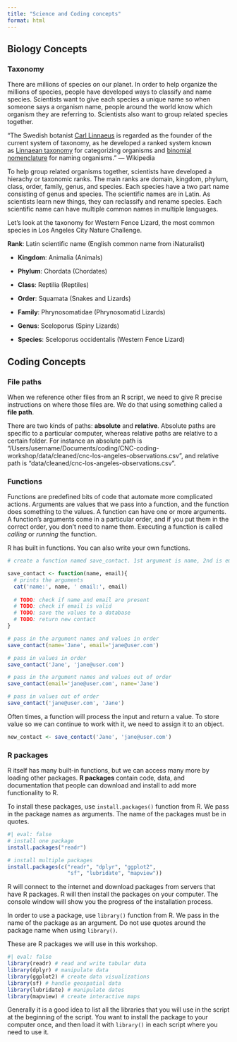 ```yaml
---
title: "Science and Coding concepts"
format: html
---
```


## Biology Concepts

### Taxonomy

There are millions of species on our planet. In order to help organize the millions of species, people have developed ways to classify and name species. Scientists want to give each species a unique name so when someone says a organism name, people around the world know which organism they are referring to. Scientists also want to group related species together.

"The Swedish botanist [Carl Linnaeus](https://en.wikipedia.org/wiki/Carl_Linnaeus "Carl Linnaeus") is regarded as the founder of the current system of taxonomy, as he developed a ranked system known as [Linnaean taxonomy](https://en.wikipedia.org/wiki/Linnaean_taxonomy "Linnaean taxonomy") for categorizing organisms and [binomial nomenclature](https://en.wikipedia.org/wiki/Binomial_nomenclature "Binomial nomenclature") for naming organisms." — Wikipedia

To help group related organisms together, scientists have developed a hierachy or taxonomic ranks. The main ranks are domain, kingdom, phylum, class, order, family, genus, and species. Each species have a two part name consisting of genus and species. The scientific names are in Latin. As scientists learn new things, they can reclassify and rename species. Each scientific name can have multiple common names in multiple languages.

Let's look at the taxonomy for Western Fence Lizard, the most common species in Los Angeles City Nature Challenge.

**Rank**: Latin scientific name (English common name from iNaturalist)

-   **Kingdom**: Animalia (Animals)

-   **Phylum**: Chordata (Chordates)

-   **Class**: Reptilia (Reptiles)

-   **Order**: Squamata (Snakes and Lizards)

-   **Family**: Phrynosomatidae (Phrynosomatid Lizards)

-   **Genus**: Sceloporus (Spiny Lizards)

-   **Species**: Sceloporus occidentalis (Western Fence Lizard)

## Coding Concepts

### File paths

When we reference other files from an R script, we need to give R precise instructions on where those files are. We do that using something called a **file path**.

There are two kinds of paths: **absolute** and **relative**. Absolute paths are specific to a particular computer, whereas relative paths are relative to a certain folder. For instance an absolute path is "/Users/username/Documents/coding/CNC-coding-workshop/data/cleaned/cnc-los-angeles-observations.csv", and relative path is "data/cleaned/cnc-los-angeles-observations.csv".

### Functions

Functions are predefined bits of code that automate more complicated actions. Arguments are values that we pass into a function, and the function does something to the values. A function can have one or more arguments. A function’s arguments come in a particular order, and if you put them in the correct order, you don’t need to name them. Executing a function is called *calling* or *running* the function.

R has built in functions. You can also write your own functions.

```r

# create a function named save_contact. 1st argument is name, 2nd is email.

save_contact <- function(name, email){
  # prints the arguments
  cat('name:', name, ' email:', email)
  
  # TODO: check if name and email are present
  # TODO: check if email is valid
  # TODO: save the values to a database
  # TODO: return new contact
}

# pass in the argument names and values in order
save_contact(name='Jane', email='jane@user.com')

# pass in values in order
save_contact('Jane', 'jane@user.com')

# pass in the argument names and values out of order
save_contact(email='jane@user.com', name='Jane')

# pass in values out of order
save_contact('jane@user.com', 'Jane')
```

Often times, a function will process the input and return a value. To store value so we can continue to work with it, we need to assign it to an object.

```r
new_contact <- save_contact('Jane', 'jane@user.com')
```

### R packages

R itself has many built-in functions, but we can access many more by loading other packages. **R packages** contain code, data, and documentation that people can download and install to add more functionality to R.

To install these packages, use `install.packages()` function from R. We pass in the package names as arguments. The name of the packages must be in quotes.

```r
#| eval: false
# install one package
install.packages("readr")

# install multiple packages
install.packages(c("readr", "dplyr", "ggplot2", 
                   "sf", "lubridate", "mapview"))
```

R will connect to the internet and download packages from servers that have R packages. R will then install the packages on your computer. The console window will show you the progress of the installation process.

In order to use a package, use `library()` function from R. We pass in the name of the package as an argument. Do not use quotes around the package name when using `library()`.

These are R packages we will use in this workshop.

```r
#| eval: false
library(readr) # read and write tabular data
library(dplyr) # manipulate data
library(ggplot2) # create data visualizations
library(sf) # handle geospatial data
library(lubridate) # manipulate dates
library(mapview) # create interactive maps
```

Generally it is a good idea to list all the libraries that you will use in the script at the beginning of the script. You want to install the package to your computer once, and then load it with `library()` in each script where you need to use it.
